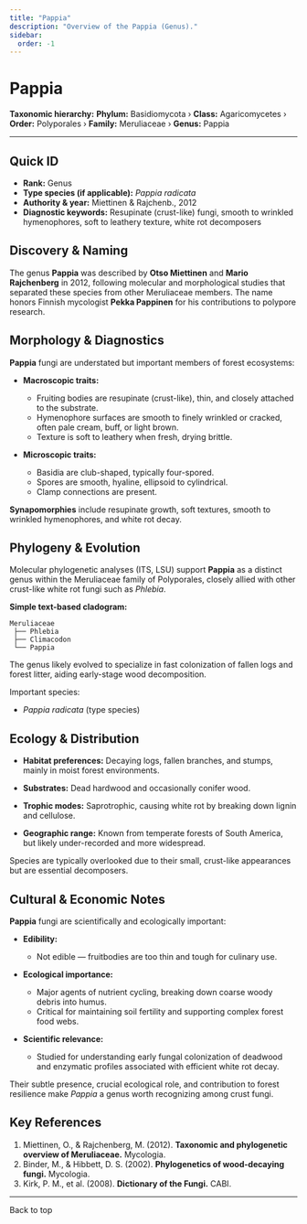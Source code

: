 ```yaml
---
title: "Pappia"
description: "Overview of the Pappia (Genus)."
sidebar:
  order: -1
---
```



# Pappia <Badge variant="note" text="Genus" />

**Taxonomic hierarchy:** **Phylum:** Basidiomycota › **Class:** Agaricomycetes › **Order:** Polyporales › **Family:** Meruliaceae › **Genus:** Pappia

---

## Quick ID
* **Rank:** Genus  
* **Type species (if applicable):** _Pappia radicata_  
* **Authority & year:** Miettinen & Rajchenb., 2012  
* **Diagnostic keywords:** Resupinate (crust-like) fungi, smooth to wrinkled hymenophores, soft to leathery texture, white rot decomposers  

## Discovery & Naming
The genus **Pappia** was described by **Otso Miettinen** and **Mario Rajchenberg** in 2012, following molecular and morphological studies that separated these species from other Meruliaceae members. The name honors Finnish mycologist **Pekka Pappinen** for his contributions to polypore research.

## Morphology & Diagnostics
**Pappia** fungi are understated but important members of forest ecosystems:

- **Macroscopic traits:**
  - Fruiting bodies are resupinate (crust-like), thin, and closely attached to the substrate.
  - Hymenophore surfaces are smooth to finely wrinkled or cracked, often pale cream, buff, or light brown.
  - Texture is soft to leathery when fresh, drying brittle.

- **Microscopic traits:**
  - Basidia are club-shaped, typically four-spored.
  - Spores are smooth, hyaline, ellipsoid to cylindrical.
  - Clamp connections are present.

**Synapomorphies** include resupinate growth, soft textures, smooth to wrinkled hymenophores, and white rot decay.

## Phylogeny & Evolution
Molecular phylogenetic analyses (ITS, LSU) support **Pappia** as a distinct genus within the Meruliaceae family of Polyporales, closely allied with other crust-like white rot fungi such as _Phlebia_.

**Simple text-based cladogram:**
```
Meruliaceae
 ├── Phlebia
 ├── Climacodon
 └── Pappia
```
The genus likely evolved to specialize in fast colonization of fallen logs and forest litter, aiding early-stage wood decomposition.

Important species:

- _Pappia radicata_ (type species)

## Ecology & Distribution
- **Habitat preferences:** Decaying logs, fallen branches, and stumps, mainly in moist forest environments.
- **Substrates:** Dead hardwood and occasionally conifer wood.
- **Trophic modes:** Saprotrophic, causing white rot by breaking down lignin and cellulose.

- **Geographic range:** Known from temperate forests of South America, but likely under-recorded and more widespread.

Species are typically overlooked due to their small, crust-like appearances but are essential decomposers.

## Cultural & Economic Notes
**Pappia** fungi are scientifically and ecologically important:

- **Edibility:**
  - Not edible — fruitbodies are too thin and tough for culinary use.

- **Ecological importance:**
  - Major agents of nutrient cycling, breaking down coarse woody debris into humus.
  - Critical for maintaining soil fertility and supporting complex forest food webs.

- **Scientific relevance:**
  - Studied for understanding early fungal colonization of deadwood and enzymatic profiles associated with efficient white rot decay.

Their subtle presence, crucial ecological role, and contribution to forest resilience make _Pappia_ a genus worth recognizing among crust fungi.

## Key References
1. Miettinen, O., & Rajchenberg, M. (2012). **Taxonomic and phylogenetic overview of Meruliaceae.** Mycologia.  
2. Binder, M., & Hibbett, D. S. (2002). **Phylogenetics of wood-decaying fungi.** Mycologia.  
3. Kirk, P. M., et al. (2008). **Dictionary of the Fungi.** CABI.

---

<LinkButton href="#top" variant="minimal" icon="arrow-up">
  Back to top
</LinkButton>
